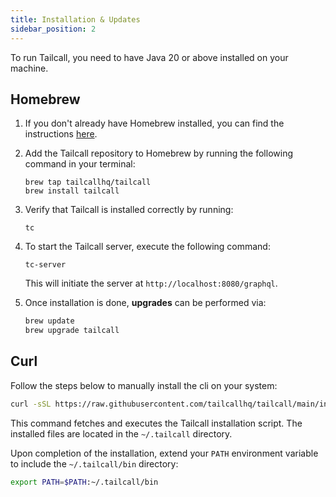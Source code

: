 ```yaml
---
title: Installation & Updates
sidebar_position: 2
---
```



To run Tailcall, you need to have Java 20 or above installed on your machine.

## Homebrew

1. If you don't already have Homebrew installed, you can find the instructions [here](https://brew.sh/).

2. Add the Tailcall repository to Homebrew by running the following command in your terminal:
   ```shell
   brew tap tailcallhq/tailcall
   brew install tailcall
   ```
3. Verify that Tailcall is installed correctly by running:
   ```shell
   tc
   ```
4. To start the Tailcall server, execute the following command:

   ```shell
   tc-server
   ```

   This will initiate the server at `http://localhost:8080/graphql`.

5. Once installation is done, **upgrades** can be performed via:

   ```bash
   brew update
   brew upgrade tailcall
   ```

## Curl

Follow the steps below to manually install the cli on your system:

```bash
curl -sSL https://raw.githubusercontent.com/tailcallhq/tailcall/main/install.sh | bash -s -- {versionData.tag_name}
```

This command fetches and executes the Tailcall installation script. The installed files are located in the `~/.tailcall` directory.

Upon completion of the installation, extend your `PATH` environment variable to include the `~/.tailcall/bin` directory:

```bash
export PATH=$PATH:~/.tailcall/bin
```
